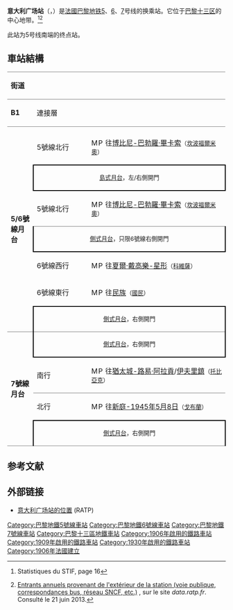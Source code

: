 {{Station Infobox
|Station Name = 意大利广场站
|Engname = '''''Place d'Italie'''''
|Linecolor1 = 
|Linecolor2 = 
|Linecolor3 = 
|Image = Metro 5-6-7 Place d Italie accès.JPG
|Caption = 
|Number = 
|Code = 14-14
|Location = [[巴黎十三区|巴黎十三区]]
|Coord = {{coord|48|49|53|N|2|21|20|E|type:railwaystation}}
|Colour =
|Type = 地下车站
|Line = [[Image:Paris_m_5_jms.svg|16x16px]][[Image:Paris_m_6_jms.svg|16x16px]][[Image:Paris_Metro_7.svg|16x16px]]
|Interchange = 
|Hall = 
|Open = 1906年4月24日
|Platform = 1个[[岛式站台|岛式站台]]<br>4个[[侧式站台|侧式站台]]
|Elevator for disabled = 
|Escalator = 
|Exit = 
|Transport = 
|Openhours = 
|Time First = 
|Time Last = 
|Map = 
|Linename1 = 
|start1 = 
|pre1 = 
|next1 =  
|end1 = 
|Linename2 = 
|start2 = 
|pre2 = 
|next2 =  
|end2 = 
|Linename3 = 
|start3 = 
|pre3 = 
|next3 = 
|end3 = 
|Position_map = 
|x = 
|y = 
}}

'''意大利广场站'''（{{lang-fr|Place d'Italie}}，{{IPA-fr|plas ditali}}）是[[法國|法國]][[巴黎地铁|巴黎地铁]][[巴黎地铁5号线|5]]、[[巴黎地铁6号线|6]]、[[巴黎地铁7号线|7]]号线的换乘站。它位于[[巴黎十三区|巴黎十三区]]的中心地带。<ref>{{cite web |url=http://www.stif.org/IMG/pdf/STIF_Les_chiffres_2005.pdf |title=存档副本 |accessdate=2014-04-17 |deadurl=yes |archiveurl=https://web.archive.org/web/20131219114746/http://www.stif.org/IMG/pdf/STIF_Les_chiffres_2005.pdf |archivedate=2013-12-19 }} Statistiques du STIF, page 16</ref><ref>[http://data.ratp.fr/fr/les-donnees/fiche-de-jeu-de-donnees/dataset/trafic-annuel-entrant-par-station-2011.html Entrants annuels provenant de l'extérieur de la station (voie publique, correspondances bus, réseau SNCF, etc.)] {{webarchive|url=https://web.archive.org/web/20140718193327/http://data.ratp.fr/fr/les-donnees/fiche-de-jeu-de-donnees/dataset/trafic-annuel-entrant-par-station-2011.html |date=2014-07-18 }}, sur le site ''data.ratp.fr''. Consulté le 21 juin 2013.</ref>

此站为5号线南端的终点站。

== 車站結構 ==
{| border=0 cellspacing=0 cellpadding=3
|style="border-bottom:solid 1px gray;border-top:solid 1px gray;" width=50 valign=top|'''街道'''
|style="border-top:solid 1px gray;border-bottom:solid 1px gray;" width=100 valign=top|
|style="border-top:solid 1px gray;" width=400|
|-
|style="border-bottom:solid 1px gray;border-top:solid 0px gray;" width=50 valign=top|'''B1'''
|style="border-top:solid 0px gray;border-bottom:solid 1px gray;" width=100 valign=top|連接層
|style="border-bottom:solid 1px gray;border-top:solid 1px gray;" width=400|
|-
|style="border-bottom:solid 1px gray;" width=50 rowspan=8 valign=top|'''5/6號線月台'''
|-
|style="border-bottom:solid 1px gray;" width=150|5號線北行
|style="border-bottom:solid 1px gray;" width=400|{{arrow|R}} [[File:Metro-M.svg|16x16px]][[File:Paris_m_5_jms.svg|16x16px]]往[[博比尼-巴勃羅·畢卡索站|博比尼-巴勃羅·畢卡索]]<small>（[[坎波福爾米奧站|坎波福爾米奧]]）</small>
|-
|style="border-top:solid 2px black;border-right:solid 2px black;border-left:solid 2px black;border-bottom:solid 2px black;" colspan=2|<center><small>[[島式月台|島式月台]]，左/右側開門</small></center>
|-
|5號線北行
|{{arrow|R}} [[File:Metro-M.svg|16x16px]][[File:Paris_m_5_jms.svg|16x16px]]往[[博比尼-巴勃羅·畢卡索站|博比尼-巴勃羅·畢卡索]]<small>（[[坎波福爾米奧站|坎波福爾米奧]]）</small>
|-
|style="border-top:solid 1px gray;border-right:solid 2px black;border-left:solid 2px black;border-bottom:solid 2px black;" colspan=2|<center><small>[[側式月台|側式月台]]，只限6號線右側開門</small></center>
|-
|6號線西行
|{{arrow|L}} [[File:Metro-M.svg|16x16px]][[File:Paris_m_6_jms.svg|16x16px]]往[[夏爾·戴高樂-星形站|夏爾·戴高樂-星形]]<small>（[[科維薩站|科維薩]]）</small>
|-
|6號線東行
|{{arrow|R}} [[File:Metro-M.svg|16x16px]][[File:Paris_m_6_jms.svg|16x16px]]往[[民族站_(巴黎地鐵)|民族]]<small>（[[國民站_(巴黎地鐵)|國民]]）</small>
|-
|style="border-top:solid 2px black;border-right:solid 2px black;border-left:solid 2px black;border-bottom:solid 1px gray;" colspan=2|<center><small>[[側式月台|側式月台]]，右側開門</small></center>
|-
|style="border-bottom:solid 1px gray;" width=50 rowspan=4 valign=top|'''7號線月台'''
|style="border-top:solid 1px gray;border-right:solid 2px black;border-left:solid 2px black;border-bottom:solid 2px black;" colspan=2|<center><small>[[側式月台|側式月台]]，右側開門</small></center>
|-
|style="border-bottom:solid 1px gray;" width=150|南行
|style="border-bottom:solid 1px gray;" width=400|{{arrow|L}} [[File:Metro-M.svg|16x16px]][[File:Paris_Metro_7.svg|16x16px]]往[[猶太城-路易·阿拉貢站|猶太城-路易·阿拉貢]]/[[伊夫里鎮站|伊夫里鎮]]<small>（[[托比亞克站|托比亞克]]）</small>
|-
|北行
|{{arrow|R}} [[File:Metro-M.svg|16x16px]][[File:Paris_Metro_7.svg|16x16px]]往[[新庭-1945年5月8日站|新庭-1945年5月8日]]<small>（[[戈布蘭站|戈布蘭]]）</small>
|-
|style="border-top:solid 2px black;border-right:solid 2px black;border-left:solid 2px black;border-bottom:solid 1px gray;" colspan=2|<center><small>[[側式月台|側式月台]]，右側開門</small></center>
|}

== 参考文献 ==
{{reflist}}
== 外部链接 ==
* {{fr}}[http://www.ratp.fr/itineraires/fr/ratp/quartier/plan?address=Place+D%27Italie+%28METRO%29%2C+Paris 意大利广场站的位置] {{Wayback|url=http://www.ratp.fr/itineraires/fr/ratp/quartier/plan?address=Place+D%27Italie+%28METRO%29%2C+Paris |date=20140514164624 }} (RATP)

{{巴黎地铁5号线}}
{{巴黎地鐵6號線}}
{{巴黎地鐵7號線}}

{{DEFAULTSORT:Place d'Italie}}
[[Category:巴黎地鐵5號線車站|Category:巴黎地鐵5號線車站]]
[[Category:巴黎地鐵6號線車站|Category:巴黎地鐵6號線車站]]
[[Category:巴黎地鐵7號線車站|Category:巴黎地鐵7號線車站]]
[[Category:巴黎十三區地鐵車站|Category:巴黎十三區地鐵車站]]
[[Category:1906年啟用的鐵路車站|Category:1906年啟用的鐵路車站]]
[[Category:1909年啟用的鐵路車站|Category:1909年啟用的鐵路車站]]
[[Category:1930年啟用的鐵路車站|Category:1930年啟用的鐵路車站]]
[[Category:1906年法國建立|Category:1906年法國建立]]